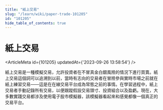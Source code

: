 ```yaml
---
title: "紙上交易"
slug: "/learn/wiki/paper-trade-101205"
id: "101205"
hide_table_of_contents: true
---
```



# 紙上交易

<ArticleMeta id={101205} updatedAt={'2023-09-26 13:58:54'} />
<div className='border-solid border-b border-t-0 my-4 border-[var(--ifm-color-gray-300)]' />

紙上交易是一種模擬交易，允許投資者在不冒真金白銀風險的情況下進行買賣。紙上交易這個詞可以追溯到以前，當時有志向的交易者在冒險參與實時市場之前就在紙上練習交易——這是在在線交易平台成為常態之前的事情。在學習過程中，紙上交易者手動記錄所有交易，以便跟蹤假設交易頭寸、投資組合以及盈虧。現在，大多數實踐交易都涉及使用電子股市模擬器，該模擬器看起來和感覺都像一個真正的交易平台。
